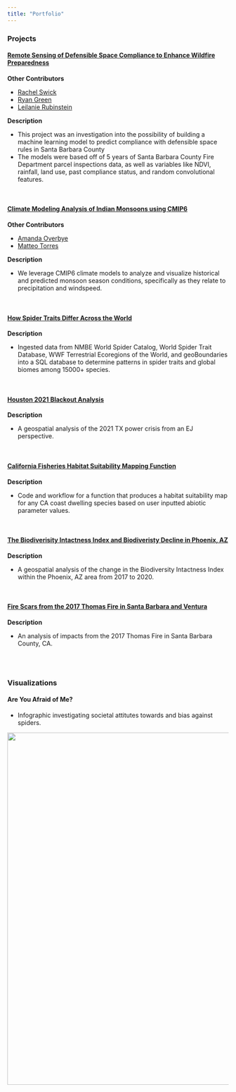 ```yaml
---
title: "Portfolio"
---
```


### **Projects**


#### [Remote Sensing of Defensible Space Compliance to Enhance Wildfire Preparedness](https://github.com/wildfire-prep)
**Other Contributors**

* [Rachel Swick](https://github.com/rfswick)
* [Ryan Green](https://github.com/ryangreen6)
* [Leilanie Rubinstein](https://github.com/leirubinstein)

**Description**

* This project was an investigation into the possibility of building a machine learning model to predict compliance with defensible space rules in Santa Barbara County
* The models were based off of 5 years of Santa Barbara County Fire Department parcel inspections data, as well as variables like NDVI, rainfall, land use, past compliance status, and random convolutional features.

<br> 

#### [Climate Modeling Analysis of Indian Monsoons using CMIP6](https://github.com/silkieMoth/eds_296_climate-modeling_final_proj)

**Other Contributors**

* [Amanda Overbye](https://github.com/Aoverbye)
* [Matteo Torres](https://github.com/matteo-torres)

**Description**

* We leverage CMIP6 climate models to analyze and visualize historical and predicted monsoon season conditions, specifically as they relate to precipitation and windspeed.

<br>

#### [How Spider Traits Differ Across the World](https://github.com/silkieMoth/databases_project)

**Description**

* Ingested data from NMBE World Spider Catalog, World Spider Trait Database, WWF Terrestrial Ecoregions of the World, and geoBoundaries into a SQL database to determine patterns in spider traits and global biomes among 15000+ species.
  
<br>

#### [Houston 2021 Blackout Analysis](https://github.com/silkieMoth/UCSB-EDS-223-Houston-Blackout-Analysis)

**Description**

* A geospatial analysis of the 2021 TX power crisis from an EJ perspective.
  
<br>

#### [California Fisheries Habitat Suitability Mapping Function](https://github.com/silkieMoth/UCSB-EDS-223-Fisheries-Habitat-Suitability)

**Description**

* Code and workflow for a function that produces a habitat suitability map for any CA coast dwelling species based on user inputted abiotic parameter values.
  
<br>

#### [The Biodiverisity Intactness Index and Biodiveristy Decline in Phoenix, AZ](https://github.com/silkieMoth/phoenix-biodiversity-intactness)

**Description**

* A geospatial analysis of the change in the Biodiversity Intactness Index within the Phoenix, AZ area from 2017 to 2020.

<br>

#### [Fire Scars from the 2017 Thomas Fire in Santa Barbara and Ventura](https://github.com/silkieMoth/2017-Thomas-Fire-Analysis)

**Description**

* An analysis of impacts from the 2017 Thomas Fire in Santa Barbara County, CA.
  
<br><br>

### **Visualizations**

#### Are You Afraid of Me?
* Infographic investigating societal attitutes towards and bias against spiders.

<p align="center">
  <img src="spider_infographic.png" width="800"/>
</p>

